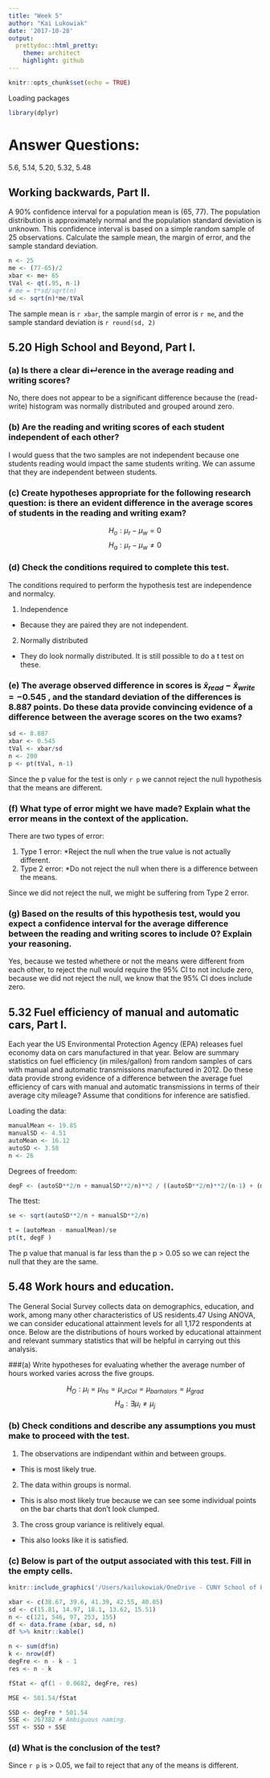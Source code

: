 ```yaml
---
title: "Week 5"
author: "Kai Lukowiak"
date: '2017-10-28'
output:
  prettydoc::html_pretty:
    theme: architect
    highlight: github
---
```



```r
knitr::opts_chunk$set(echo = TRUE)
```

Loading packages
```r
library(dplyr)

```




# Answer Questions: 
5.6, 5.14, 5.20, 5.32, 5.48



## Working backwards, Part II.

A 90% confidence interval for a population mean is (65, 77). The population distribution is approximately normal and the population standard deviation is unknown. This confidence interval is based on a simple random sample of 25 observations. Calculate the sample mean, the margin of error, and the sample standard deviation.


```r
n <- 25
me <- (77-65)/2
xbar <- me+ 65
tVal <- qt(.95, n-1)
# me = t*sd/sqrt(n)
sd <- sqrt(n)*me/tVal

```

The sample mean is ```r xbar```, the sample margin of error is ```r me```, and the sample standard deviation is ```r round(sd, 2)```



## 5.20 High School and Beyond, Part I.

### (a) Is there a clear di↵erence in the average reading and writing scores?
No, there does not appear to be a significant difference because the (read-write) histogram was normally distributed and grouped around zero. 

### (b) Are the reading and writing scores of each student independent of each other?

I would guess that the two samples are not independent because one students reading would impact the same students writing. We can assume that they are independent between students. 

### (c) Create hypotheses appropriate for the following research question: is there an evident difference in the average scores of students in the reading and writing exam?

$$H_o:\mu_r-\mu_w = 0 $$
$$H_a:\mu_r-\mu_w \ne 0 $$

### (d) Check the conditions required to complete this test.

The conditions required to perform the hypothesis test are independence and normalcy. 

1. Independence
  * Because they are paired they are not independent.
  
2. Normally distributed
  * They do look normally distributed.
It is still possible to do a t test on these.


### (e) The average observed difference in scores is $\bar x_{read} − \bar x_{write} = −0.545$ , and the standard deviation of the differences is 8.887 points. Do these data provide convincing evidence of a difference between the average scores on the two exams?

```r
sd <- 8.887
xbar <- 0.545
tVal <- xbar/sd
n <- 200
p <- pt(tVal, n-1)
```

Since the p value for the test is only `r p` we cannot reject the null hypothesis that the means are different.

### (f) What type of error might we have made? Explain what the error means in the context of the application.

There are two types of error:

1. Type 1 error:
   *Reject the null when the true value is not actually different.
2. Type 2 error:
  *Do not reject the null when there is a difference between the means.

Since we did not reject the null, we might be suffering from Type 2 error. 


### (g) Based on the results of this hypothesis test, would you expect a confidence interval for the average difference between the reading and writing scores to include 0? Explain your reasoning.

Yes, because we tested whethere or not the means were different from each other, to reject the null would require the 95% CI to not include zero, because we did not reject the null, we know that the 95% CI does include zero. 



## 5.32 Fuel efficiency of manual and automatic cars, Part I.
Each year the US Environmental
Protection Agency (EPA) releases fuel economy data on cars manufactured in that year.
Below are summary statistics on fuel efficiency (in miles/gallon) from random samples of cars with
manual and automatic transmissions manufactured in 2012. Do these data provide strong evidence
of a difference between the average fuel efficiency of cars with manual and automatic transmissions
in terms of their average city mileage? Assume that conditions for inference are satisfied.

Loading the data:



```r
manualMean <- 19.85
manualSD <- 4.51
autoMean <- 16.12
autoSD <- 3.58
n <- 26
```

Degrees of freedom:

```r
degF <- (autoSD**2/n + manualSD**2/n)**2 / ((autoSD**2/n)**2/(n-1) + (manualSD**2/n)**2/(n-1))
```



The ttest:

```r
se <- sqrt(autoSD**2/n + manualSD**2/n)

t = (autoMean - manualMean)/se
pt(t, degF )

```

The p value that manual is far less than the p > 0.05 so we can reject the null that they are the same.


## 5.48 Work hours and education.

The General Social Survey collects data on demographics,
education, and work, among many other characteristics of US residents.47 Using ANOVA, we can
consider educational attainment levels for all 1,172 respondents at once. Below are the distributions
of hours worked by educational attainment and relevant summary statistics that will be helpful in
carrying out this analysis.



###(a) Write hypotheses for evaluating whether the average number of hours worked varies across the five groups.

$$H_O: \mu_l=\mu_{hs}=\mu_{Jr Col}=\mu_{barhalors}=\mu_{grad} $$
$$H_a: \exists \mu_i \ne \mu_j $$


### (b) Check conditions and describe any assumptions you must make to proceed with the test.

1. The observations are indipendant within and between groups.
  * This is most likely true.
2. The data within groups is normal.
  * This is also most likely true because we can see some individual points on the bar charts that don't look clumped.
3. The cross group variance is relitively equal.
  * This also looks like it is satisfied. 

### (c) Below is part of the output associated with this test. Fill in the empty cells.


```r
knitr::include_graphics('/Users/kailukowiak/OneDrive - CUNY School of Professional Studies/DATA_606_Local/Assigments/Week5/Data606ScreenShot.png')
```


```r
xbar <- c(38.67, 39.6, 41.39, 42.55, 40.85)
sd <- c(15.81, 14.97, 18.1, 13.62, 15.51)
n <- c(121, 546, 97, 253, 155)
df <- data.frame (xbar, sd, n)
df %>% knitr::kable()
```

```r
n <- sum(df$n)
k <- nrow(df)
degFre <- n - k - 1
res <- n - k

fStat <- qf(1 - 0.0682, degFre, res)

MSE <- 501.54/fStat

SSD <- degFre * 501.54
SSE <- 267382 # Ambiguous naming. 
SST <- SSD + SSE
```

### (d) What is the conclusion of the test?

Since ```r p``` is > 0.05, we fail to reject that any of the means is different. 
